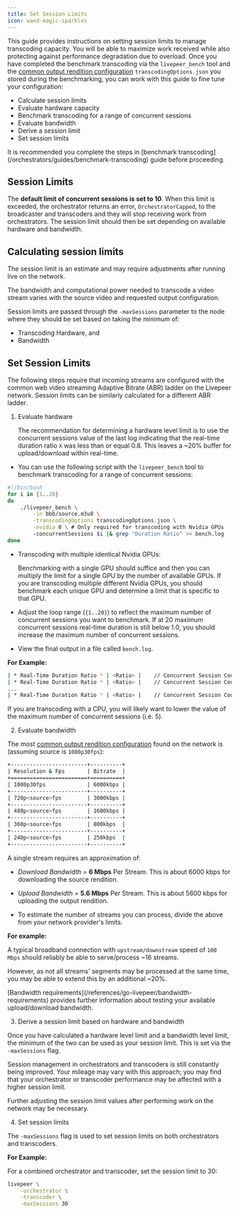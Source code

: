 ```yaml
---
title: Set Session Limits
icon: wand-magic-sparkles
---
```


This guide provides instructions on setting session limits to manage transcoding capacity. You will be able to maximize work received while also protecting against performance degradation due to overload. Once you have completed the benchmark transcoding via the `livepeer_bench` tool and the [common output rendition configuration](https://github.com/livepeer/go-livepeer/blob/master/cmd/livepeer_bench/transcodingOptions.json) `transcodingOptions.json` you stored during the benchmarking, you can work with this guide to fine tune your configuration:

- Calculate session limits
- Evaluate hardware capacity
- Benchmark transcoding for a range of concurrent sessions
- Evaluate bandwidth
- Derive a session limit
- Set session limits

<Info>
  It is recommended you complete the steps in [benchmark
  transcoding](/orchestrators/guides/benchmark-transcoding) guide before
  proceeding.
</Info>

## Session Limits

The **default limit of concurrent sessions is set to 10**. When this limit is exceeded, the orchestrator returns an error, `OrchestratorCapped`, to the broadcaster and transcoders and they will stop receiving work from orchestrators. The session limit should then be set depending on available hardware and bandwidth.

## Calculating session limits

The session limit is an estimate and may require adjustments after running live on the network.

The bandwidth and computational power needed to transcode a video stream varies with the source video and requested output configuration.

Session limits are passed through the `-maxSessions` parameter to the node where they should be set based on taking the minimum of:

- Transcoding Hardware, and
- Bandwidth

## Set Session Limits

The following steps require that incoming streams are configured with the common web video streaming Adaptive Bitrate (ABR) ladder on the Livepeer network. Session limits can be similarly calculated for a different ABR ladder.

1. Evaluate hardware

   The recommendation for determining a hardware level limit is to use the concurrent sessions value of the last log indicating that the real-time duration ratio `X` was less than or equal 0.8. This leaves a ~20% buffer for upload/download within real-time.

- You can use the following script with the `livepeer_bench` tool to benchmark transcoding for a range of concurrent sessions:

```bash
#!/bin/bash
for i in {1..20}
do
    ./livepeer_bench \
        -in bbb/source.m3u8 \
        -transcodingOptions transcodingOptions.json \
        -nvidia 0 \ # Only required for transcoding with Nvidia GPUs
        -concurrentSessions $i |& grep "Duration Ratio" >> bench.log
done
```

- Transcoding with multiple identical Nvidia GPUs:

  Benchmarking with a single GPU should suffice and then you can multiply the limit for a single GPU by the number of available GPUs. If you are transcoding multiple different Nvidia GPUs, you should benchmark each unique GPU and determine a limit that is specific to that GPU.

- Adjust the loop range (`{1..20}`) to reflect the maximum number of concurrent sessions you want to benchmark. If at 20 maximum concurrent sessions real-time duration is still below 1.0, you should increase the maximum number of concurrent sessions.

- View the final output in a file called `bench.log`.

**For Example:**

```bash
| * Real-Time Duration Ratio * | <Ratio> |    // Concurrent Session Count 1
| * Real-Time Duration Ratio * | <Ratio> |    // Concurrent Session Count 2
...
| * Real-Time Duration Ratio * | <Ratio> |    // Concurrent Session Count 20
```

<Info>
  If you are transcoding with a CPU, you will likely want to lower the value of
  the maximum number of concurrent sessions (i.e. 5).
</Info>

2. Evaluate bandwidth

The most [common output rendition configuration](https://github.com/livepeer/go-livepeer/blob/master/cmd/livepeer_bench/transcodingOptions.json) found on the network is (assuming source is `1080p30fps`):

```bash
+------------------------+----------+
| Resolution & Fps       | Bitrate  |
+========================+==========+
| 1080p30fps             | 6000kbps |
+------------------------+----------+
| 720p<source>fps        | 3000kbps |
+------------------------+----------+
| 480p<source>fps        | 1600kbps |
+------------------------+----------+
| 360p<source>fps        | 800kbps  |
+------------------------+----------+
| 240p<source>fps        | 250kbps  |
+------------------------+----------+
```

A single stream requires an approximation of:

- _Download Bandwidth_ = **6 Mbps** Per Stream. This is about 6000 kbps for downloading the source rendition.

- _Upload Bandwidth_ = **5.6 Mbps** Per Stream. This is about 5600 kbps for uploading the output rendition.

- To estimate the number of streams you can process, divide the above from your network provider's limits.

**For example:**

A typical broadband connection with `upstream/downstream` speed of `100 Mbps` should reliably be able to serve/process ~16 streams.

However, as not all streams' segments may be processed at the same time, you may be able to extend this by an additional ~20%.

<Info>
  [Bandwidth requirements](/references/go-livepeer/bandwidth-requirements)
  provides further information about testing your available upload/download
  bandwidth.
</Info>

3. Derive a session limit based on hardware and bandwidth

Once you have calculated a hardware level limit and a bandwidth level limit, the minimum of the two can be used as your session limit. This is set via the `-maxSessions` flag.

Session management in orchestrators and transcoders is still constantly being improved. Your mileage may vary with this approach; you may find that your orchestrator or transcoder performance may be affected with a higher session limit.

Further adjusting the session limit values after performing work on the network may be necessary.

4. Set session limits

The `-maxSessions` flag is used to set session limits on both orchestrators and transcoders.

**For Example:**

For a combined orchestrator and transcoder, set the session limit to 30:

```bash
livepeer \
    -orchestrator \
    -transcoder \
    -maxSessions 30
```
